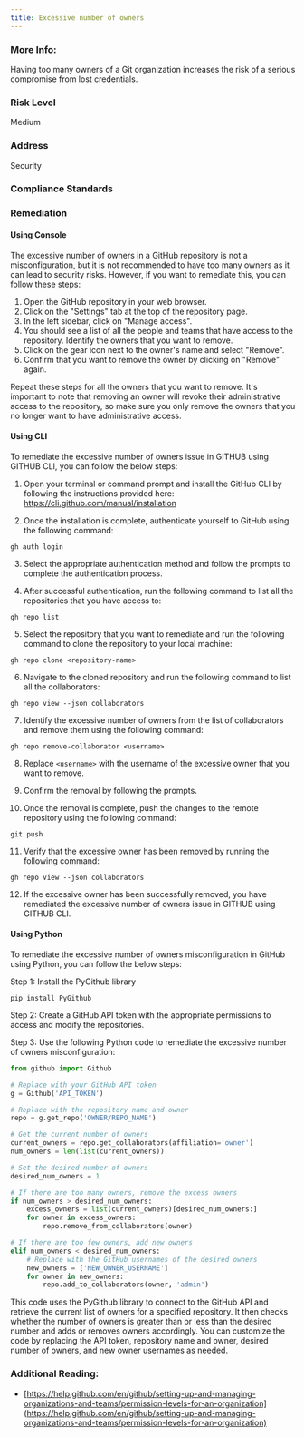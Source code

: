 ```yaml
---
title: Excessive number of owners
---
```


### More Info:

Having too many owners of a Git organization increases the risk of a serious compromise from lost credentials.

### Risk Level

Medium

### Address

Security

### Compliance Standards

### Remediation

#### Using Console

The excessive number of owners in a GitHub repository is not a misconfiguration, but it is not recommended to have too many owners as it can lead to security risks. However, if you want to remediate this, you can follow these steps:

1. Open the GitHub repository in your web browser.
2. Click on the "Settings" tab at the top of the repository page.
3. In the left sidebar, click on "Manage access".
4. You should see a list of all the people and teams that have access to the repository. Identify the owners that you want to remove.
5. Click on the gear icon next to the owner's name and select "Remove".
6. Confirm that you want to remove the owner by clicking on "Remove" again.

Repeat these steps for all the owners that you want to remove. It's important to note that removing an owner will revoke their administrative access to the repository, so make sure you only remove the owners that you no longer want to have administrative access.

#### Using CLI

To remediate the excessive number of owners issue in GITHUB using GITHUB CLI, you can follow the below steps:

1. Open your terminal or command prompt and install the GitHub CLI by following the instructions provided here: https://cli.github.com/manual/installation

2. Once the installation is complete, authenticate yourself to GitHub using the following command:

```
gh auth login
```

3. Select the appropriate authentication method and follow the prompts to complete the authentication process.

4. After successful authentication, run the following command to list all the repositories that you have access to:

```
gh repo list
```

5. Select the repository that you want to remediate and run the following command to clone the repository to your local machine:

```
gh repo clone <repository-name>
```

6. Navigate to the cloned repository and run the following command to list all the collaborators:

```
gh repo view --json collaborators
```

7. Identify the excessive number of owners from the list of collaborators and remove them using the following command:

```
gh repo remove-collaborator <username>
```

8. Replace `<username>` with the username of the excessive owner that you want to remove.

9. Confirm the removal by following the prompts.

10. Once the removal is complete, push the changes to the remote repository using the following command:

```
git push
```

11. Verify that the excessive owner has been removed by running the following command:

```
gh repo view --json collaborators
```

12. If the excessive owner has been successfully removed, you have remediated the excessive number of owners issue in GITHUB using GITHUB CLI.

#### Using Python

To remediate the excessive number of owners misconfiguration in GitHub using Python, you can follow the below steps:

Step 1: Install the PyGithub library
```
pip install PyGithub
```

Step 2: Create a GitHub API token with the appropriate permissions to access and modify the repositories.

Step 3: Use the following Python code to remediate the excessive number of owners misconfiguration:

```python
from github import Github

# Replace with your GitHub API token
g = Github('API_TOKEN')

# Replace with the repository name and owner
repo = g.get_repo('OWNER/REPO_NAME')

# Get the current number of owners
current_owners = repo.get_collaborators(affiliation='owner')
num_owners = len(list(current_owners))

# Set the desired number of owners
desired_num_owners = 1

# If there are too many owners, remove the excess owners
if num_owners > desired_num_owners:
    excess_owners = list(current_owners)[desired_num_owners:]
    for owner in excess_owners:
        repo.remove_from_collaborators(owner)

# If there are too few owners, add new owners
elif num_owners < desired_num_owners:
    # Replace with the GitHub usernames of the desired owners
    new_owners = ['NEW_OWNER_USERNAME']
    for owner in new_owners:
        repo.add_to_collaborators(owner, 'admin')
```

This code uses the PyGithub library to connect to the GitHub API and retrieve the current list of owners for a specified repository. It then checks whether the number of owners is greater than or less than the desired number and adds or removes owners accordingly. You can customize the code by replacing the API token, repository name and owner, desired number of owners, and new owner usernames as needed.

### Additional Reading:

- [https://help.github.com/en/github/setting-up-and-managing-organizations-and-teams/permission-levels-for-an-organization](https://help.github.com/en/github/setting-up-and-managing-organizations-and-teams/permission-levels-for-an-organization)
